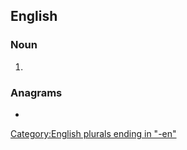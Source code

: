 {{also|dead men}}

==English==

===Noun===
{{head|en|noun plural form}}

# {{plural of|deadman|lang=en}}

===Anagrams===
* {{l|en|amended}}

[[Category:English plurals ending in "-en"]]